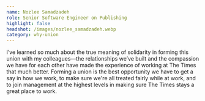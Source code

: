 ```yaml
---
name: Nozlee Samadzadeh
role: Senior Software Engineer on Publishing
highlight: false
headshot: /images/nozlee_samadzadeh.webp
category: why-union
---
```

I’ve learned so much about the true meaning of solidarity in forming this union with my colleagues—the relationships we’ve built and the compassion we have for each other have made the experience of working at The Times that much better. Forming a union is the best opportunity we have to get a say in how we work, to make sure we're all treated fairly while at work, and to join management at the highest levels in making sure The Times stays a great place to work.
